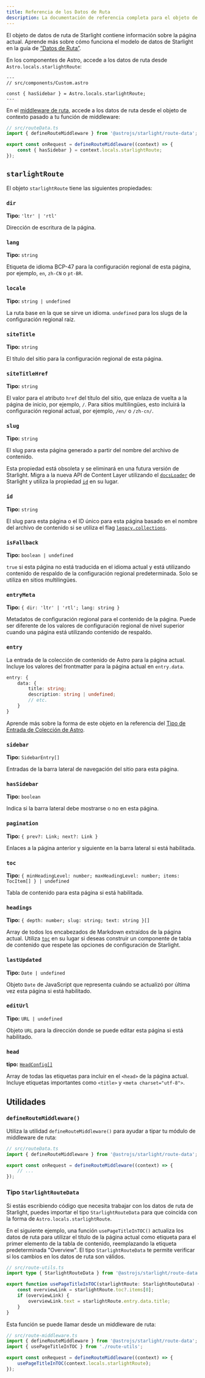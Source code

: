 ```yaml
---
title: Referencia de los Datos de Ruta
description: La documentación de referencia completa para el objeto de datos de ruta de Starlight.
---
```


El objeto de datos de ruta de Starlight contiene información sobre la página actual.
Aprende más sobre cómo funciona el modelo de datos de Starlight en la guía de [“Datos de Ruta”](/es/guides/route-data/).

En los componentes de Astro, accede a los datos de ruta desde `Astro.locals.starlightRoute`:

```astro {4}
---
// src/components/Custom.astro

const { hasSidebar } = Astro.locals.starlightRoute;
---
```

En el [middleware de ruta](/es/guides/route-data/#customizing-route-data), accede a los datos de ruta desde el objeto de contexto pasado a tu función de middleware:

```ts {5}
// src/routeData.ts
import { defineRouteMiddleware } from '@astrojs/starlight/route-data';

export const onRequest = defineRouteMiddleware((context) => {
	const { hasSidebar } = context.locals.starlightRoute;
});
```

## `starlightRoute`

El objeto `starlightRoute` tiene las siguientes propiedades:

### `dir`

**Tipo:** `'ltr' | 'rtl'`

Dirección de escritura de la página.

### `lang`

**Tipo:** `string`

Etiqueta de idioma BCP-47 para la configuración regional de esta página, por ejemplo, `en`, `zh-CN` o `pt-BR`.

### `locale`

**Tipo:** `string | undefined`

La ruta base en la que se sirve un idioma. `undefined` para los slugs de la configuración regional raíz.

### `siteTitle`

**Tipo:** `string`

El título del sitio para la configuración regional de esta página.

### `siteTitleHref`

**Tipo:** `string`

El valor para el atributo `href` del título del sitio, que enlaza de vuelta a la página de inicio, por ejemplo, `/`.
Para sitios multilingües, esto incluirá la configuración regional actual, por ejemplo, `/en/` o `/zh-cn/`.

### `slug`

**Tipo:** `string`

El slug para esta página generado a partir del nombre del archivo de contenido.

Esta propiedad está obsoleta y se eliminará en una futura versión de Starlight.
Migra a la nueva API de Content Layer utilizando el [`docsLoader`](/es/manual-setup/#configura-las-colecciones-de-contenido) de Starlight y utiliza la propiedad [`id`](#id) en su lugar.

### `id`

**Tipo:** `string`

El slug para esta página o el ID único para esta página basado en el nombre del archivo de contenido si se utiliza el flag [`legacy.collections`](https://docs.astro.build/en/reference/legacy-flags/#collections).

### `isFallback`

**Tipo:** `boolean | undefined`

`true` si esta página no está traducida en el idioma actual y está utilizando contenido de respaldo de la configuración regional predeterminada.
Solo se utiliza en sitios multilingües.

### `entryMeta`

**Tipo:** `{ dir: 'ltr' | 'rtl'; lang: string }`

Metadatos de configuración regional para el contenido de la página. Puede ser diferente de los valores de configuración regional de nivel superior cuando una página está utilizando contenido de respaldo.

### `entry`

La entrada de la colección de contenido de Astro para la página actual.
Incluye los valores del frontmatter para la página actual en `entry.data`.

```ts
entry: {
	data: {
		title: string;
		description: string | undefined;
		// etc.
	}
}
```

Aprende más sobre la forma de este objeto en la referencia del [Tipo de Entrada de Colección de Astro](https://docs.astro.build/en/reference/modules/astro-content/#collectionentry).

### `sidebar`

**Tipo:** `SidebarEntry[]`

Entradas de la barra lateral de navegación del sitio para esta página.

### `hasSidebar`

**Tipo:** `boolean`

Indica si la barra lateral debe mostrarse o no en esta página.

### `pagination`

**Tipo:** `{ prev?: Link; next?: Link }`

Enlaces a la página anterior y siguiente en la barra lateral si está habilitada.

### `toc`

**Tipo:** `{ minHeadingLevel: number; maxHeadingLevel: number; items: TocItem[] } | undefined`

Tabla de contenido para esta página si está habilitada.

### `headings`

**Tipo:** `{ depth: number; slug: string; text: string }[]`

Array de todos los encabezados de Markdown extraídos de la página actual.
Utiliza [`toc`](#toc) en su lugar si deseas construir un componente de tabla de contenido que respete las opciones de configuración de Starlight.

### `lastUpdated`

**Tipo:** `Date | undefined`

Objeto `Date` de JavaScript que representa cuándo se actualizó por última vez esta página si está habilitado.

### `editUrl`

**Tipo:** `URL | undefined`

Objeto `URL` para la dirección donde se puede editar esta página si está habilitado.

### `head`

**tipo:** [`HeadConfig[]`](/es/reference/configuration/#headconfig)

Array de todas las etiquetas para incluir en el `<head>` de la página actual.
Incluye etiquetas importantes como `<title>` y `<meta charset="utf-8">`.

## Utilidades

### `defineRouteMiddleware()`

Utiliza la utilidad `defineRouteMiddleware()` para ayudar a tipar tu módulo de middleware de ruta:

```ts "defineRouteMiddleware"
// src/routeData.ts
import { defineRouteMiddleware } from '@astrojs/starlight/route-data';

export const onRequest = defineRouteMiddleware((context) => {
	// ...
});
```

### Tipo `StarlightRouteData`

Si estás escribiendo código que necesita trabajar con los datos de ruta de Starlight, puedes importar el tipo `StarlightRouteData` para que coincida con la forma de `Astro.locals.starlightRoute`.

En el siguiente ejemplo, una función `usePageTitleInTOC()` actualiza los datos de ruta para utilizar el título de la página actual como etiqueta para el primer elemento de la tabla de contenido, reemplazando la etiqueta predeterminada "Overview".
El tipo `StarlightRouteData` te permite verificar si los cambios en los datos de ruta son válidos.

```ts "StarlightRouteData"
// src/route-utils.ts
import type { StarlightRouteData } from '@astrojs/starlight/route-data';

export function usePageTitleInTOC(starlightRoute: StarlightRouteData) {
	const overviewLink = starlightRoute.toc?.items[0];
	if (overviewLink) {
		overviewLink.text = starlightRoute.entry.data.title;
	}
}
```

Esta función se puede llamar desde un middleware de ruta:

```ts {3,6}
// src/route-middleware.ts
import { defineRouteMiddleware } from '@astrojs/starlight/route-data';
import { usePageTitleInTOC } from './route-utils';

export const onRequest = defineRouteMiddleware((context) => {
	usePageTitleInTOC(context.locals.starlightRoute);
});
```
